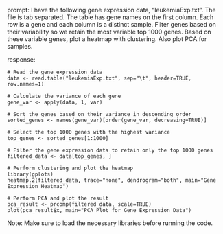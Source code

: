 prompt:
I have the following gene expression data, "leukemiaExp.txt". The file is tab separated. The table has gene names on the first column. Each row is a gene and each column is a distinct sample. Filter genes based on their variability so we retain the most variable top 1000 genes. Based on these variable genes, plot a heatmap with clustering. Also plot PCA for samples.

response:
```
# Read the gene expression data
data <- read.table("leukemiaExp.txt", sep="\t", header=TRUE, row.names=1)

# Calculate the variance of each gene
gene_var <- apply(data, 1, var)

# Sort the genes based on their variance in descending order
sorted_genes <- names(gene_var)[order(gene_var, decreasing=TRUE)]

# Select the top 1000 genes with the highest variance
top_genes <- sorted_genes[1:1000]

# Filter the gene expression data to retain only the top 1000 genes
filtered_data <- data[top_genes, ]

# Perform clustering and plot the heatmap
library(gplots)
heatmap.2(filtered_data, trace="none", dendrogram="both", main="Gene Expression Heatmap")

# Perform PCA and plot the result
pca_result <- prcomp(filtered_data, scale=TRUE)
plot(pca_result$x, main="PCA Plot for Gene Expression Data")
```
Note: Make sure to load the necessary libraries before running the code.

